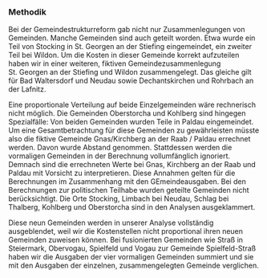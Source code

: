 ### Methodik 
Bei der Gemeindestrukturreform gab nicht nur Zusammenlegungen von Gemeinden. Manche Gemeinden sind auch geteilt worden. Etwa wurde ein Teil von Stocking in St. Georgen an der Stiefing eingemeindet, ein zweiter Teil bei Wildon. Um die Kosten in dieser Gemeinde korrekt aufzuteilen haben wir in einer weiteren, fiktiven Gemeindezusammenlegung St. Georgen an der Stiefing und Wildon zusammengelegt. Das gleiche gilt für Bad Waltersdorf und Neudau sowie Dechantskirchen und Rohrbach an der Lafnitz. 

Eine proportionale Verteilung auf beide Einzelgemeinden wäre rechnerisch nicht möglich. Die Gemeinden Oberstorcha und Kohlberg sind hingegen Spezialfälle: Von beiden Gemeinden wurden Teile in Paldau eingemeindet. Um eine Gesamtbetrachtung für diese Gemeinden zu gewährleisten müsste also die fiktive Gemeinde Gnas/Kirchberg an der Raab / Paldau errechnet werden. Davon wurde Abstand genommen. Stattdessen werden die vormaligen Gemeinden in der Berechnung vollumfänglich ignoriert. Demnach sind die errechneten Werte bei Gnas, Kirchberg an der Raab und Paldau mit Vorsicht zu interpretieren. Diese Annahmen gelten für die Berechnungen im Zusammenhang mit den GEmeindeausgaben. Bei den Berechnungen zur politischen Teilhabe wurden geteilte Gemeinden nicht berücksichtigt. Die Orte Stocking, Limbach bei Neudau, Schlag bei Thalberg, Kohlberg und Oberstorcha sind in den Analysen ausgeklammert. 




Diese neun Gemeinden werden in unserer Analyse vollständig ausgeblendet, weil wir die Kostenstellen nicht proportional ihren neuen Gemeinden zuweisen können. Bei fusionierten Gemeinden wie Straß in Steiermark, Obervogau, Spielfeld und Vogau zur Gemeinde Spielfeld-Straß haben wir die Ausgaben der vier vormaligen Gemeinden summiert und sie mit den Ausgaben der einzelnen, zusammengelegten Gemeinde verglichen. 

